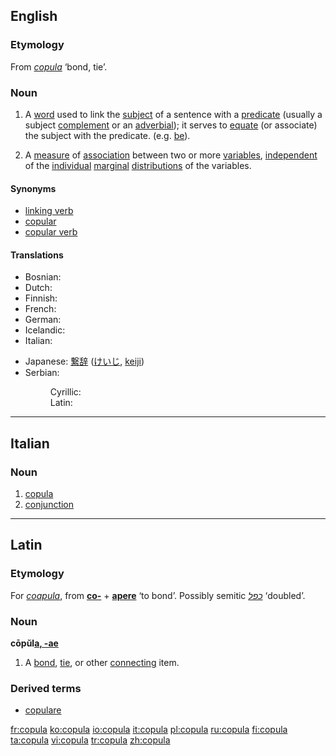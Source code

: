 {{wikipedia|copula}}
==English==

===Etymology===
From {{L.}} ''[[#Latin|copula]]'' ‘bond, tie’.

===Noun===
{{en-noun}}

# {{grammar}} A [[word]] used to link the [[subject]] of a sentence with a [[predicate]] (usually a subject [[complement]] or an [[adverbial]]); it serves to [[equate]] (or associate) the subject with the predicate. (e.g. [[be]]).
# {{statistics}} A [[measure]] of [[association]] between two or more [[variable]]s, [[independent]] of the [[individual]] [[marginal]] [[distribution]]s of the variables.<!--This is encyclopedic: Sklar’s theorem states this is always possible, and if the marginal distributions are continuous, then the copula is unique.  Basically, the copula density plots the quantiles of the variable against each other, and the copula C(x1,x2,&hellip;)=Integral from (0,0,0&hellip;) to (X1=x1,X2=x2,&hellip;) of the copula density.  The copula is always a number between zero and one.  If the marginals are Gaussian and you use a Gaussian copula, you get a correlation.-->

====Synonyms====
*[[linking verb]]
*[[copular]]
*[[copular verb]]

====Translations====
{{trans-top|grammar: linking kind of word}}
* Bosnian: {{t-|bs|kopula|f}}
* Dutch: {{t+|nl|koppelwerkwoord|n}}
* Finnish: {{t-|fi|kopula}}
* French: {{t+|fr|copule|f}}
* German: {{t+|de|Kopula|n}}
* Icelandic: {{t-|is|tengisögn|f}}
* Italian: {{t+|it|copula|f}}
{{trans-mid}}
* Japanese: [[繋辞]] ([[けいじ]], [[keiji]])
* Serbian:
*: Cyrillic: {{t-|sr|копула|m|sc=Cyrl}}
*: Latin: {{t-|sr|kopula|m}}
{{trans-bottom}}

{{trans-top|statistics: measure of association}}
{{trans-mid}}
{{trans-bottom}}

----

==Italian==

===Noun===
{{it-noun|copul|f|a|e}}

# [[copula#English|copula]]
# [[conjunction]]

----

==Latin==

===Etymology===
For ''[[coapula]]'', from '''[[co-]]''' + '''[[apere]]''' ‘to bond’.  Possibly semitic ''[[כפל]]'' ‘doubled’.

===Noun===
'''cōpŭl[[Wiktionary Appendix:Latin first declension|a, -ae]]''' {{f}}

# A [[bond]], [[tie]], or other [[connect]]ing item.

===Derived terms===
* [[copulare]]

[[fr:copula]]
[[ko:copula]]
[[io:copula]]
[[it:copula]]
[[pl:copula]]
[[ru:copula]]
[[fi:copula]]
[[ta:copula]]
[[vi:copula]]
[[tr:copula]]
[[zh:copula]]